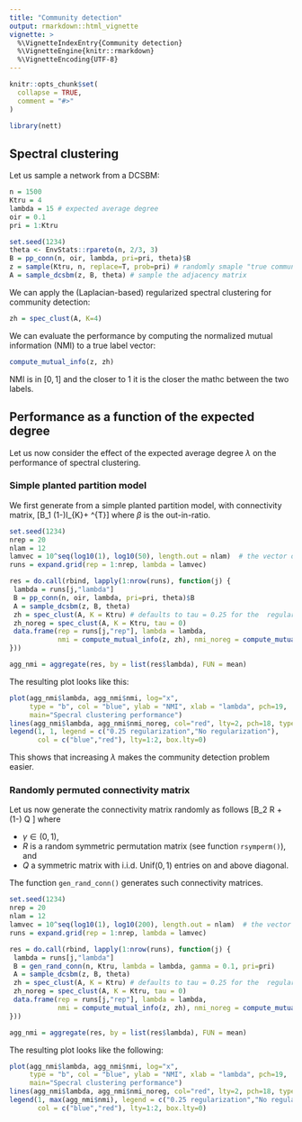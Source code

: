 ```yaml
---
title: "Community detection"
output: rmarkdown::html_vignette
vignette: >
  %\VignetteIndexEntry{Community detection}
  %\VignetteEngine{knitr::rmarkdown}
  %\VignetteEncoding{UTF-8}
---
```


```r
knitr::opts_chunk$set(
  collapse = TRUE,
  comment = "#>"
)
```

```r
library(nett)
```

## Spectral clustering
Let us sample a network from a DCSBM: 
```r
n = 1500
Ktru = 4
lambda = 15 # expected average degree
oir = 0.1
pri = 1:Ktru

set.seed(1234)
theta <- EnvStats::rpareto(n, 2/3, 3)
B = pp_conn(n, oir, lambda, pri=pri, theta)$B
z = sample(Ktru, n, replace=T, prob=pri) # randomly smaple "true community labels" 
A = sample_dcsbm(z, B, theta) # sample the adjacency matrix
```

We can apply the (Laplacian-based) regularized spectral clustering for community detection:

```r
zh = spec_clust(A, K=4)
```

We can evaluate the performance by computing the normalized mutual information (NMI) to a true label vector:
```r
compute_mutual_info(z, zh)
```
NMI is in $[0,1]$ and the closer to 1 it is the closer the mathc between the two labels.

## Performance as a function of the expected degree

Let us now consider the effect of the expected average degree $\lambda$ on the performance of spectral clustering.

### Simple planted partition model 

We first generate from a simple planted partition model, with connectivity matrix,
\[B_1 \propto (1-\beta)I_{K}+ \beta\mathbf{1}\mathbf{1}^{T}\]
where $\beta$ is the out-in-ratio.

```r
set.seed(1234)
nrep = 20
nlam = 12
lamvec = 10^seq(log10(1), log10(50), length.out = nlam)  # the vector of logarithmically spaced lambda
runs = expand.grid(rep = 1:nrep, lambda = lamvec)

res = do.call(rbind, lapply(1:nrow(runs), function(j) {
 lambda = runs[j,"lambda"]
 B = pp_conn(n, oir, lambda, pri=pri, theta)$B
 A = sample_dcsbm(z, B, theta)
 zh = spec_clust(A, K = Ktru) # defaults to tau = 0.25 for the  regularization parameter
 zh_noreg = spec_clust(A, K = Ktru, tau = 0)
 data.frame(rep = runs[j,"rep"], lambda = lambda, 
            nmi = compute_mutual_info(z, zh), nmi_noreg = compute_mutual_info(z, zh_noreg))
}))

agg_nmi = aggregate(res, by = list(res$lambda), FUN = mean)
```

The resulting plot looks like this:
```r
plot(agg_nmi$lambda, agg_nmi$nmi, log="x",
     type = "b", col = "blue", ylab = "NMI", xlab = "lambda", pch=19,
     main="Specral clustering performance")
lines(agg_nmi$lambda, agg_nmi$nmi_noreg, col="red", lty=2, pch=18, type = "b")
legend(1, 1, legend = c("0.25 regularization","No regularization"), 
       col = c("blue","red"), lty=1:2, box.lty=0)
```

This shows that increasing $\lambda$ makes the community detection problem easier.

### Randomly permuted connectivity matrix

Let us now generate the connectivity matrix randomly as follows
\[B_2 \propto \gamma R + (1-\gamma) Q \] 
where

- $\gamma \in (0, 1)$, 
- $R$ is a random symmetric permutation matrix (see function `rsymperm()`), and 
- $Q$ a symmetric matrix with i.i.d. Unif$(0,1)$ entries on and above diagonal. 

The function `gen_rand_conn()` generates such connectivity matrices. 

```r
set.seed(1234)
nrep = 20
nlam = 12
lamvec = 10^seq(log10(1), log10(200), length.out = nlam)  # the vector of logarithmically spaced lambda
runs = expand.grid(rep = 1:nrep, lambda = lamvec)

res = do.call(rbind, lapply(1:nrow(runs), function(j) {
 lambda = runs[j,"lambda"]
 B = gen_rand_conn(n, Ktru, lambda = lambda, gamma = 0.1, pri=pri)
 A = sample_dcsbm(z, B, theta)
 zh = spec_clust(A, K = Ktru) # defaults to tau = 0.25 for the  regularization parameter
 zh_noreg = spec_clust(A, K = Ktru, tau = 0)
 data.frame(rep = runs[j,"rep"], lambda = lambda, 
            nmi = compute_mutual_info(z, zh), nmi_noreg = compute_mutual_info(z, zh_noreg))
}))

agg_nmi = aggregate(res, by = list(res$lambda), FUN = mean)
```

The resulting plot looks like the following:

```r
plot(agg_nmi$lambda, agg_nmi$nmi, log="x",
     type = "b", col = "blue", ylab = "NMI", xlab = "lambda", pch=19,
     main="Specral clustering performance")
lines(agg_nmi$lambda, agg_nmi$nmi_noreg, col="red", lty=2, pch=18, type = "b")
legend(1, max(agg_nmi$nmi), legend = c("0.25 regularization","No regularization"), 
       col = c("blue","red"), lty=1:2, box.lty=0)
```


